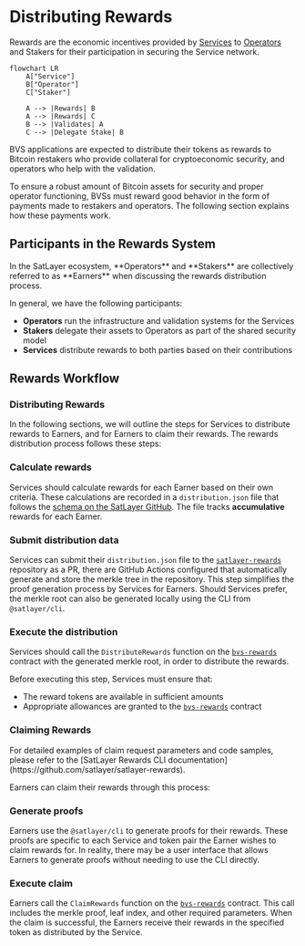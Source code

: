 

# Distributing Rewards

Rewards are the economic incentives
provided by [Services](/getting-started/services) to [Operators](/getting-started/operators) and Stakers for their participation
in securing the Service network.

```mermaid
flowchart LR
    A["Service"]
    B["Operator"]
    C["Staker"]

    A --> |Rewards| B
    A --> |Rewards| C
    B --> |Validates| A
    C --> |Delegate Stake| B
```

BVS applications are expected to distribute their tokens as rewards to Bitcoin restakers who provide 
collateral for cryptoeconomic security, and operators who help with the validation.

To ensure a robust amount of Bitcoin assets for security and proper operator functioning, BVSs
must reward good behavior in the form of payments made to restakers and operators. The following
section explains how these payments work.

## Participants in the Rewards System

<Callout>
    In the SatLayer ecosystem, **Operators** and **Stakers** are collectively referred to as **Earners** when discussing the rewards distribution process.
</Callout>

In general, we have the following participants:

- **Operators** run the infrastructure and validation systems for the Services
- **Stakers** delegate their assets to Operators as part of the shared security model
- **Services** distribute rewards to both parties based on their contributions

## Rewards Workflow

### Distributing Rewards

In the following sections, we will outline the steps for Services to distribute rewards to Earners,
and for Earners to claim their rewards. The rewards distribution process follows these steps:
 
<Steps>

### Calculate rewards
 
Services should calculate rewards for each Earner based on their own criteria.
These calculations are recorded in a `distribution.json` file
that follows the [schema on the SatLayer GitHub](https://github.com/satlayer/satlayer-rewards/blob/main/schema/distribution.schema.json).
The file tracks **accumulative** rewards for each Earner.
 
### Submit distribution data

Services can submit their `distribution.json` file to the [`satlayer-rewards`](https://github.com/satlayer/satlayer-rewards) repository as a PR,
there are GitHub Actions configured that automatically generate and store the merkle tree in the repository.
This step simplifies the proof generation process by Services for Earners.
Should Services prefer, the merkle root can also be generated locally using the CLI from `@satlayer/cli`.

### Execute the distribution

Services should call the `DistributeRewards` function on the [`bvs-rewards`](/cosmwasm/contracts/rewards) contract
with the generated merkle root, in order to distribute the rewards.

Before executing this step, Services must ensure that:
- The reward tokens are available in sufficient amounts
- Appropriate allowances are granted to the [`bvs-rewards`](/cosmwasm/contracts/rewards) contract

</Steps>

### Claiming Rewards

<Callout type="info">
    For detailed examples of claim request parameters and code samples, please refer to the
    [SatLayer Rewards CLI documentation](https://github.com/satlayer/satlayer-rewards).
</Callout>

Earners can claim their rewards through this process:

<Steps>

### Generate proofs

Earners use the `@satlayer/cli` to generate proofs for their rewards. 
These proofs are specific to each Service and token pair the Earner wishes to claim rewards for.
In reality, there may be a user interface that allows Earners to generate proofs without needing to use the CLI directly.

### Execute claim

Earners call the `ClaimRewards` function on the [`bvs-rewards`](/cosmwasm/contracts/rewards) contract.
This call includes the merkle proof, leaf index, and other required parameters.
When the claim is successful, the Earners receive their rewards in the specified token as distributed by the Service.

</Steps>

